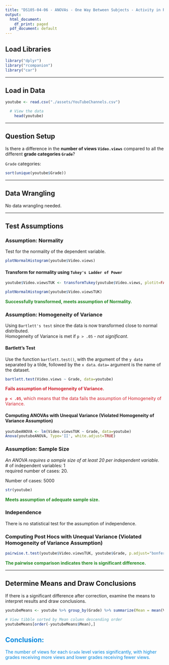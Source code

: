 ```yaml
---
title: "DS105-04-06 - ANOVAs - One Way Between Subjects - Activity in R"
output:
  html_document:
    df_print: paged
  pdf_document: default
---
```


## Load Libraries

```r
library("dplyr")
library("rcompanion")
library("car")
```

------------------------------------------------------------------------

## Load in Data

```r
youtube <- read.csv("./assets/YouTubeChannels.csv")

  # View the data
    head(youtube)
```

------------------------------------------------------------------------

## Question Setup

Is there a difference in the **number of views `Video.views`** compared to all the different **grade categories `Grade`**?

`Grade` categories:

```r
sort(unique(youtube$Grade))
```

------------------------------------------------------------------------

## Data Wrangling

No data wrangling needed.

------------------------------------------------------------------------

## **Test Assumptions**

### **Assumption: Normality**

Test for the normality of the dependent variable.

```r
plotNormalHistogram(youtube$Video.views)
```

#### Transform for normality using `Tukey's Ladder of Power`

```r
youtube$Video.viewsTUK <- transformTukey(youtube$Video.views, plotit=FALSE)

plotNormalHistogram(youtube$Video.viewsTUK)
```

::: {style="color: #238823"}
**Successfully transformed, meets assumption of Normality.**
:::

### **Assumption: Homogeneity of Variance**

Using `Bartlett's test` since the data is now transformed close to normal distributed.\
Homogeneity of Variance is met if `p > .05` - *not significant*.

#### **Bartlett's Test**

Use the function `bartlett.test()`, with the argument of the `y data` separated by a tilde, followed by the `x data`. `data=` argument is the name of the dataset.

```r
bartlett.test(Video.views ~ Grade, data=youtube)
```

::: {style="color: #D2222D"}
**Fails assumption of Homogeneity of Variance.**

**`p < .05`**, which means that the data fails the assumption of Homogeneity of Variance.
:::

#### **Computing ANOVAs with Unequal Variance (Violated Homogeneity of Variance Assumption)**

```r
youtubeANOVA <- lm(Video.viewsTUK ~ Grade, data=youtube)
Anova(youtubeANOVA, Type='II', white.adjust=TRUE)
```

### **Assumption: Sample Size**

*An ANOVA requires a sample size of at least 20 per independent variable.*\
\# of independent variables: 1\
required number of cases: 20.

Number of cases: 5000

```r
str(youtube)
```

::: {style="color: #238823"}
**Meets assumption of adequate sample size.**
:::

### **Independence**

There is no statistical test for the assumption of independence.

### **Computing Post Hocs with Unequal Variance (Violated Homogeneity of Variance Assumption)**

```r
pairwise.t.test(youtube$Video.viewsTUK, youtube$Grade, p.adjust="bonferroni", pool.sd = FALSE)
```

::: {style="color: #238823"}
**The pairwise comparison indicates there is significant difference.**
:::

------------------------------------------------------------------------

## **Determine Means and Draw Conclusions**

If there is a significant difference after correction, examine the means to interpret results and draw conclusions.

```r
youtubeMeans <- youtube %>% group_by(Grade) %>% summarize(Mean = mean(Video.views))

# View tibble sorted by Mean column descending order
youtubeMeans[order(-youtubeMeans$Mean),]
```

::: {style="color: #0187DE"}
# Conclusion:

The number of views for each `Grade` level varies significantly, with higher grades receiving more views and lower grades receiving fewer views.
:::
